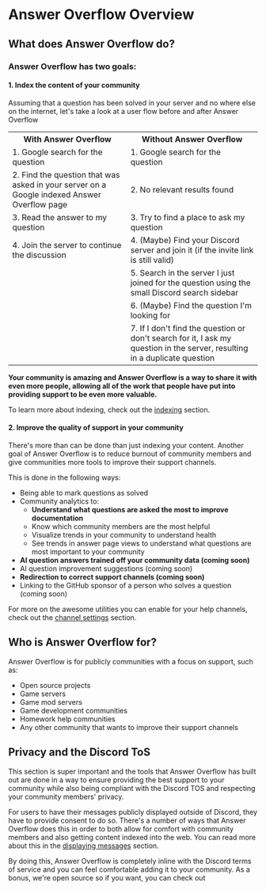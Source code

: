 # Answer Overflow Overview

## What does Answer Overflow do?

### Answer Overflow has two goals:

#### 1. Index the content of your community

Assuming that a question has been solved in your server and no where else on the internet, let's take a look at a user flow before and after Answer Overflow

<table>
	<tr>
		<th>With Answer Overflow</th>
		<th>Without Answer Overflow</th>
	</tr>
	<tr>
		<td>1. Google search for the question</td>
		<td>1. Google search for the question</td>
	</tr>
	<tr>
		<td>
			2. Find the question that was asked in your server on a Google indexed
			Answer Overflow page
		</td>
		<td>2. No relevant results found</td>
	</tr>
	<tr>
		<td>3. Read the answer to my question</td>
		<td>3. Try to find a place to ask my question</td>
	</tr>
	<tr>
		<td>4. Join the server to continue the discussion</td>
		<td>
			4. (Maybe) Find your Discord server and join it (if the invite link is
			still valid)
		</td>
	</tr>
	<tr>
		<td></td>
		<td>
			5. Search in the server I just joined for the question using the small
			Discord search sidebar
		</td>
	</tr>
	<tr>
		<td></td>
		<td>6. (Maybe) Find the question I'm looking for</td>
	</tr>
	<tr>
		<td></td>
		<td>
			7. If I don't find the question or don't search for it, I ask my question
			in the server, resulting in a duplicate question
		</td>
	</tr>
</table>

**Your community is amazing and Answer Overflow is a way to share it with even more
people, allowing all of the work that people have put into providing support to be
even more valuable.**

To learn more about indexing, check out the [indexing](/channel-settings/indexing) section.

#### 2. Improve the quality of support in your community

There's more than can be done than just indexing your content. Another goal of Answer Overflow is to reduce burnout of community members and give communities more tools to improve their support channels.

This is done in the following ways:

- Being able to mark questions as solved
- Community analytics to:
  - **Understand what questions are asked the most to improve documentation**
  - Know which community members are the most helpful
  - Visualize trends in your community to understand health
  - See trends in answer page views to understand what questions are most important to your community
- **AI question answers trained off your community data (coming soon)**
- AI question improvement suggestions (coming soon)
- **Redirection to correct support channels (coming soon)**
- Linking to the GitHub sponsor of a person who solves a question (coming soon)

For more on the awesome utilities you can enable for your help channels, check out the [channel settings](/channel-settings) section.

## Who is Answer Overflow for?

Answer Overflow is for publicly communities with a focus on support, such as:

- Open source projects
- Game servers
- Game mod servers
- Game development communities
- Homework help communities
- Any other community that wants to improve their support channels


## Privacy and the Discord ToS

This section is super important and the tools that Answer Overflow has built out are done in a way to ensure providing the best support to your community while also being compliant with the Discord TOS and respecting your community members' privacy.

For users to have their messages publicly displayed outside of Discord, they have to provide consent to do so. There's a number of ways that Answer Overflow does this in order to both allow for comfort with community members and also getting content indexed into the web. You can read more about this in the [displaying messages](/user-settings/displaying-messages) section.

By doing this, Answer Overflow is completely inline with the Discord terms of service and you can feel comfortable adding it to your community. As a bonus, we're open source so if you want, you can check out <NextraStyledLink text="source code" href={GITHUB_LINK}/>

